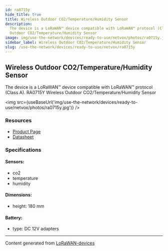 ```yaml
---
id: ra0715y
hide_title: true
title: Wireless Outdoor CO2/Temperature/Humidity Sensor
description:
  The device is a LoRaWAN™ device compatible with LoRaWAN™ protocol (Class A). RA0715Y Wireless
  Outdoor CO2/Temperature/Humidity Sensor
image: img/use-the-network/devices/ready-to-use/netvox/photos/ra0715y.jpg
sidebar_label: Wireless Outdoor CO2/Temperature/Humidity Sensor
slug: /use-the-network/devices/ready-to-use/netvox/ra0715y
---
```



## Wireless Outdoor CO2/Temperature/Humidity Sensor

The device is a LoRaWAN™ device compatible with LoRaWAN™ protocol (Class A). RA0715Y Wireless
Outdoor CO2/Temperature/Humidity Sensor

<img src={useBaseUrl('img/use-the-network/devices/ready-to-use/netvox/photos/ra0715y.jpg')} />

### Resources

- [Product Page](http://www.netvox.com.tw/product.asp?pro=RA0715Y)
- [Datasheet](http://www.netvox.com.tw/um/RA0715Y/RA0715Ydatasheet.pdf)

### Specifications

#### Sensors:

- co2
- temperature
- humidity

#### Dimensions:

- height: 180 mm

#### Battery:

- type: DC 12V adapters

---

Content generated from [LoRaWAN-devices](https://github.com/TheThingsNetwork/lorawan-devices)
